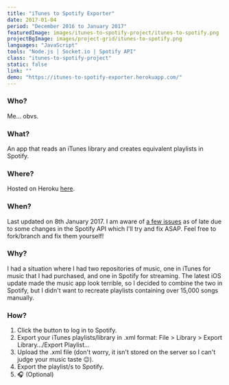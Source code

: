 ```yaml
---
title: "iTunes to Spotify Exporter"
date: 2017-01-04
period: "December 2016 to January 2017"
featuredImage: images/itunes-to-spotify-project/itunes-to-spotify.png
projectBgImage: images/project-grid/itunes-to-spotify.png
languages: "JavaScript"
tools: "Node.js | Socket.io | Spotify API"
class: "itunes-to-spotify-project"
static: false
link: ""
demo: "https://itunes-to-spotify-exporter.herokuapp.com/"
---
```


### Who?

Me... obvs.

### What?

An app that reads an iTunes library and creates equivalent playlists in Spotify.

### Where?

Hosted on Heroku [here](https://itunes-to-spotify-exporter.herokuapp.com/).

### When?

Last updated on 8th January 2017. I am aware of [a few issues](https://github.com/Poc275/iTunes-to-Spotify/issues) as of late due to some changes 
in the Spotify API which I'll try and fix ASAP. Feel free to fork/branch and fix them yourself!

### Why?

I had a situation where I had two repositories of music, one in iTunes for music that I had purchased, and one in Spotify for streaming. The 
latest iOS update made the music app look terrible, so I decided to combine the two in Spotify, but I didn't want to recreate playlists containing 
over 15,000 songs manually.

### How?

1. Click the button to log in to Spotify.
1. Export your iTunes playlists/library in .xml format: File > Library > Export Library…/Export Playlist…
1. Upload the .xml file (don't worry, it isn't stored on the server so I can't judge your music taste 😉).
1. Export the playlist/s to Spotify.
1. 🎧 (Optional)